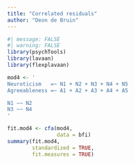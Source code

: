 ```yaml
---
title: "Correlated residuals"
author: "Deon de Bruin"
---
```


```r
#| message: FALSE
#| warning: FALSE
library(psychTools)
library(lavaan)
library(flexplavaan)

mod4 <- '
Neuroticism   =~ N1 + N2 + N3 + N4 + N5
Agreeableness =~ A1 + A2 + A3 + A4 + A5

N1 ~~ N2
N3 ~~ N4
'

fit.mod4 <- cfa(mod4, 
                data = bfi)
summary(fit.mod4, 
        standardized = TRUE, 
        fit.measures = TRUE)
```
